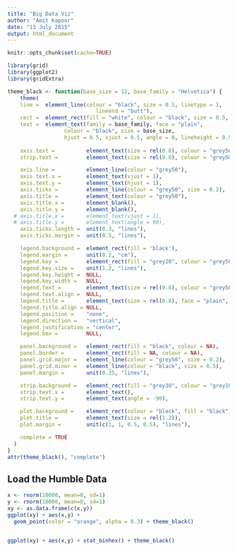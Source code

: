 ```yaml
---
title: "Big Data Viz"
author: "Amit Kapoor"
date: "13 July 2015"
output: html_document
---
```


```r
knitr::opts_chunk$set(cache=TRUE)

library(grid)
library(ggplot2)
library(gridExtra)

theme_black <- function(base_size = 12, base_family = "Helvetica") {
    theme(
    line =  element_line(colour = "black", size = 0.5, linetype = 1,
                            lineend = "butt"),
    rect =  element_rect(fill = "white", colour = "black", size = 0.5, linetype = 1),
    text =  element_text(family = base_family, face = "plain",
                  colour = "black", size = base_size,
                  hjust = 0.5, vjust = 0.5, angle = 0, lineheight = 0.9),
    
    axis.text =          element_text(size = rel(0.8), colour = "grey50"),
    strip.text =         element_text(size = rel(0.8), colour = "grey50"),

    axis.line =          element_line(colour = "grey50"),
    axis.text.x =        element_text(vjust = 1),
    axis.text.y =        element_text(hjust = 1),
    axis.ticks =         element_line(colour = "grey50", size = 0.2),
    axis.title =         element_text(colour = "grey50"),
    axis.title.x =       element_blank(),
    axis.title.y =       element_blank(),
  # axis.title.x =       element_text(vjust = 1),
  # axis.title.y =       element_text(angle = 90),
    axis.ticks.length =  unit(0.3, "lines"),
    axis.ticks.margin =  unit(0.5, "lines"),

    legend.background =  element_rect(fill = 'black'),
    legend.margin =      unit(0.2, "cm"),
    legend.key =         element_rect(fill = "grey20", colour = "grey50"),
    legend.key.size =    unit(1.2, "lines"),
    legend.key.height =  NULL,
    legend.key.width =   NULL,
    legend.text =        element_text(size = rel(0.8), colour = "grey50"),
    legend.text.align =  NULL,
    legend.title =       element_text(size = rel(0.8), face = "plain", hjust = 0, colour = "grey50"),
    legend.title.align = NULL,
    legend.position =    "none",
    legend.direction =   "vertical",
    legend.justification = "center",
    legend.box =         NULL,

    panel.background =   element_rect(fill = "black", colour = NA),
    panel.border =       element_rect(fill = NA, colour = NA),
    panel.grid.major =   element_line(colour = "grey50", size = 0.2),
    panel.grid.minor =   element_line(colour = "black", size = 0.5),
    panel.margin =       unit(0.25, "lines"),

    strip.background =   element_rect(fill = "grey30", colour = "grey10"),
    strip.text.x =       element_text(),
    strip.text.y =       element_text(angle = -90),

    plot.background =    element_rect(colour = "black", fill = "black"),
    plot.title =         element_text(size = rel(1.2)),
    plot.margin =        unit(c(1, 1, 0.5, 0.5), "lines"),

    complete = TRUE
  )
}
attr(theme_black(), "complete")

```

## Load the Humble Data
```r
x <- rnorm(10000, mean=0, sd=1)
y <- rnorm(10000, mean=0, sd=1)
xy <- as.data.frame(c(x,y))
ggplot(xy) + aes(x,y) + 
  geom_point(color = "orange", alpha = 0.3) + theme_black()


ggplot(xy) + aes(x,y) + stat_binhex() + theme_black()
                     
```